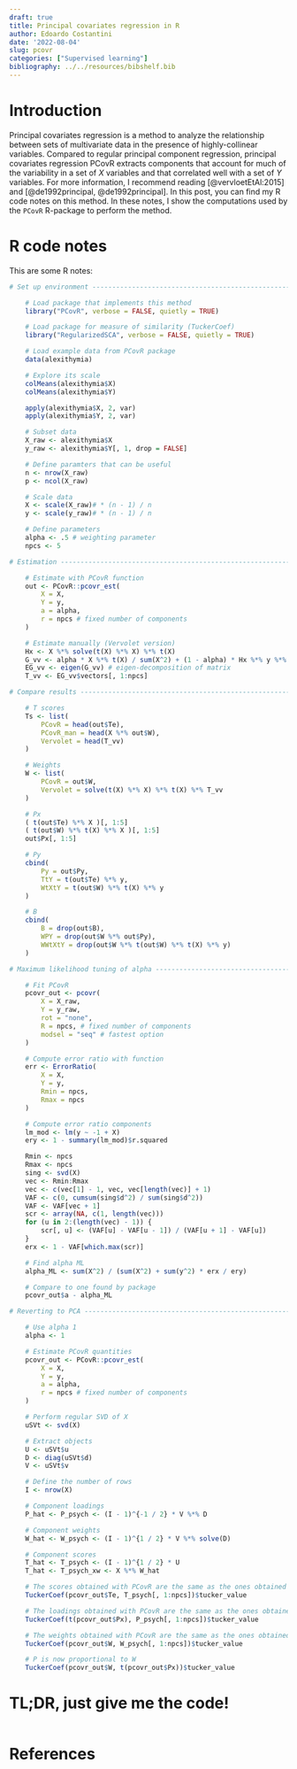 ```yaml
---
draft: true
title: Principal covariates regression in R
author: Edoardo Costantini
date: '2022-08-04'
slug: pcovr
categories: ["Supervised learning"]
bibliography: ../../resources/bibshelf.bib
---
```


# Introduction

Principal covariates regression is a method to analyze the relationship between sets of multivariate data in the presence of highly-collinear variables.
Compared to regular principal component regression, principal covariates regression PCovR extracts components that account for much of the variability in a set of $X$ variables and that correlated well with a set of $Y$ variables.
For more information, I recommend reading [@vervloetEtAl:2015] and [@de1992principal, @de1992principal].
In this post, you can find my R code notes on this method.
In these notes, I show the computations used by the `PCovR` R-package to perform the method.

# R code notes

This are some R notes:

```r
# Set up environment -----------------------------------------------------------

    # Load package that implements this method
    library("PCovR", verbose = FALSE, quietly = TRUE)

    # Load package for measure of similarity (TuckerCoef)
    library("RegularizedSCA", verbose = FALSE, quietly = TRUE)

    # Load example data from PCovR package
    data(alexithymia)

    # Explore its scale
    colMeans(alexithymia$X)
    colMeans(alexithymia$Y)

    apply(alexithymia$X, 2, var)
    apply(alexithymia$Y, 2, var)

    # Subset data
    X_raw <- alexithymia$X
    y_raw <- alexithymia$Y[, 1, drop = FALSE]

    # Define paramters that can be useful
    n <- nrow(X_raw)
    p <- ncol(X_raw)

    # Scale data
    X <- scale(X_raw)# * (n - 1) / n
    y <- scale(y_raw)# * (n - 1) / n

    # Define parameters
    alpha <- .5 # weighting parameter
    npcs <- 5

# Estimation -------------------------------------------------------------------

    # Estimate with PCovR function
    out <- PCovR::pcovr_est(
        X = X,
        Y = y,
        a = alpha,
        r = npcs # fixed number of components
    )

    # Estimate manually (Vervolet version)
    Hx <- X %*% solve(t(X) %*% X) %*% t(X)
    G_vv <- alpha * X %*% t(X) / sum(X^2) + (1 - alpha) * Hx %*% y %*% t(y) %*% Hx / sum(y^2)
    EG_vv <- eigen(G_vv) # eigen-decomposition of matrix
    T_vv <- EG_vv$vectors[, 1:npcs]

# Compare results --------------------------------------------------------------

    # T scores
    Ts <- list(
        PCovR = head(out$Te),
        PCovR_man = head(X %*% out$W),
        Vervolet = head(T_vv)
    )

    # Weights
    W <- list(
        PCovR = out$W,
        Vervolet = solve(t(X) %*% X) %*% t(X) %*% T_vv
    )

    # Px
    ( t(out$Te) %*% X )[, 1:5]
    ( t(out$W) %*% t(X) %*% X )[, 1:5]
    out$Px[, 1:5]

    # Py
    cbind(
        Py = out$Py,
        TtY = t(out$Te) %*% y,
        WtXtY = t(out$W) %*% t(X) %*% y
    )

    # B
    cbind(
        B = drop(out$B),
        WPY = drop(out$W %*% out$Py),
        WWtXtY = drop(out$W %*% t(out$W) %*% t(X) %*% y)
    )

# Maximum likelihood tuning of alpha -------------------------------------------

    # Fit PCovR
    pcovr_out <- pcovr(
        X = X_raw,
        Y = y_raw,
        rot = "none",
        R = npcs, # fixed number of components
        modsel = "seq" # fastest option
    )

    # Compute error ratio with function
    err <- ErrorRatio(
        X = X,
        Y = y,
        Rmin = npcs,
        Rmax = npcs
    )

    # Compute error ratio components
    lm_mod <- lm(y ~ -1 + X)
    ery <- 1 - summary(lm_mod)$r.squared

    Rmin <- npcs
    Rmax <- npcs
    sing <- svd(X)
    vec <- Rmin:Rmax
    vec <- c(vec[1] - 1, vec, vec[length(vec)] + 1)
    VAF <- c(0, cumsum(sing$d^2) / sum(sing$d^2))
    VAF <- VAF[vec + 1]
    scr <- array(NA, c(1, length(vec)))
    for (u in 2:(length(vec) - 1)) {
        scr[, u] <- (VAF[u] - VAF[u - 1]) / (VAF[u + 1] - VAF[u])
    }
    erx <- 1 - VAF[which.max(scr)]

    # Find alpha ML
    alpha_ML <- sum(X^2) / (sum(X^2) + sum(y^2) * erx / ery)

    # Compare to one found by package
    pcovr_out$a - alpha_ML

# Reverting to PCA -------------------------------------------------------------

    # Use alpha 1
    alpha <- 1

    # Estimate PCovR quantities
    pcovr_out <- PCovR::pcovr_est(
        X = X,
        Y = y,
        a = alpha,
        r = npcs # fixed number of components
    )

    # Perform regular SVD of X
    uSVt <- svd(X)

    # Extract objects
    U <- uSVt$u
    D <- diag(uSVt$d)
    V <- uSVt$v

    # Define the number of rows
    I <- nrow(X)

    # Component loadings
    P_hat <- P_psych <- (I - 1)^{-1 / 2} * V %*% D

    # Component weights
    W_hat <- W_psych <- (I - 1)^{1 / 2} * V %*% solve(D)

    # Component scores
    T_hat <- T_psych <- (I - 1)^{1 / 2} * U
    T_hat <- T_psych_xw <- X %*% W_hat

    # The scores obtained with PCovR are the same as the ones obtained with PCA
    TuckerCoef(pcovr_out$Te, T_psych[, 1:npcs])$tucker_value

    # The loadings obtained with PCovR are the same as the ones obtained with PCA
    TuckerCoef(t(pcovr_out$Px), P_psych[, 1:npcs])$tucker_value

    # The weights obtained with PCovR are the same as the ones obtained with PCA
    TuckerCoef(pcovr_out$W, W_psych[, 1:npcs])$tucker_value

    # P is now proportional to W
    TuckerCoef(pcovr_out$W, t(pcovr_out$Px))$tucker_value

```

# TL;DR, just give me the code!
```r
```

# References